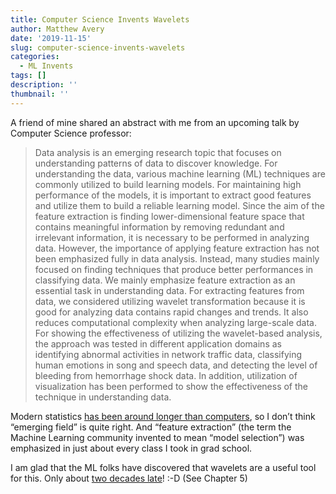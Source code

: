 ```yaml
---
title: Computer Science Invents Wavelets
author: Matthew Avery
date: '2019-11-15'
slug: computer-science-invents-wavelets
categories:
  - ML Invents
tags: []
description: ''
thumbnail: ''
---
```


A friend of mine shared an abstract with me from an upcoming talk by Computer Science professor:

> Data analysis is an emerging research topic that focuses on understanding patterns of data to discover knowledge. For understanding the data, various machine learning (ML) techniques are commonly utilized to build learning models. For maintaining high performance of the models, it is important to extract good features and utilize them to build a reliable learning model. Since the aim of the feature extraction is finding lower-dimensional feature space that contains meaningful information by removing redundant and irrelevant information, it is necessary to be performed in analyzing data. However, the importance of applying feature extraction has not been emphasized fully in data analysis. Instead, many studies mainly focused on finding techniques that produce better performances in classifying data. We mainly emphasize feature extraction as an essential task in understanding data. For extracting features from data, we considered utilizing wavelet transformation because it is good for analyzing data contains rapid changes and trends. It also reduces computational complexity when analyzing large-scale data. For showing the effectiveness of utilizing the wavelet-based analysis, the approach was tested in different application domains as identifying abnormal activities in network traffic data, classifying human emotions in song and speech data, and detecting the level of bleeding from hemorrhage shock data. In addition, utilization of visualization has been performed to show the effectiveness of the technique in understanding data.

Modern statistics <a href = "https://en.wikipedia.org/wiki/History_of_statistics#Development_of_modern_statistics">has been around longer than computers</a>, so I don't think "emerging field" is quite right. And "feature extraction" (the term the Machine Learning community invented to mean "model selection") was emphasized in just about every class I took in grad school. 

I am glad that the ML folks have discovered that wavelets are a useful tool for this. Only about <a href = "https://web.stanford.edu/~hastie/Papers/ESLII.pdf">two decades late</a>! :-D (See Chapter 5)